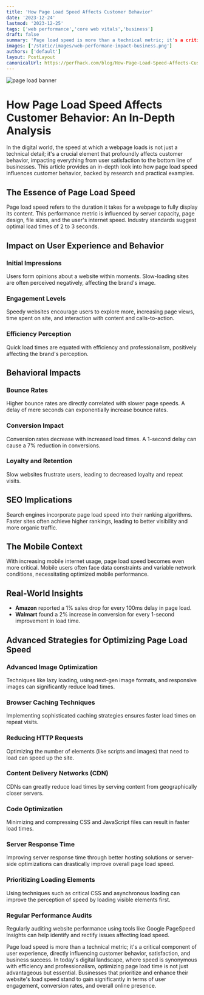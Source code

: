 ```yaml
---
title: 'How Page Load Speed Affects Customer Behavior'
date: '2023-12-24'
lastmod: '2023-12-25'
tags: ['web performance','core web vitals','business']
draft: false
summary: 'Page load speed is more than a technical metric; it's a critical component of user experience, directly influencing customer behavior, satisfaction, and business success. '
images: ['/static/images/web-performane-impact-business.png']
authors: ['default']
layout: PostLayout
canonicalUrl: https://perfhack.com/blog/How-Page-Load-Speed-Affects-Customer-Behavior
---
```


![page load banner](/static/images//web-performane-impact-business.png)

# How Page Load Speed Affects Customer Behavior: An In-Depth Analysis

In the digital world, the speed at which a webpage loads is not just a technical detail; it's a crucial element that profoundly affects customer behavior, impacting everything from user satisfaction to the bottom line of businesses. This article provides an in-depth look into how page load speed influences customer behavior, backed by research and practical examples.

## The Essence of Page Load Speed

Page load speed refers to the duration it takes for a webpage to fully display its content. This performance metric is influenced by server capacity, page design, file sizes, and the user's internet speed. Industry standards suggest optimal load times of 2 to 3 seconds.

## Impact on User Experience and Behavior

### Initial Impressions

Users form opinions about a website within moments. Slow-loading sites are often perceived negatively, affecting the brand's image.

### Engagement Levels

Speedy websites encourage users to explore more, increasing page views, time spent on site, and interaction with content and calls-to-action.

### Efficiency Perception

Quick load times are equated with efficiency and professionalism, positively affecting the brand's perception.

## Behavioral Impacts

### Bounce Rates

Higher bounce rates are directly correlated with slower page speeds. A delay of mere seconds can exponentially increase bounce rates.

### Conversion Impact

Conversion rates decrease with increased load times. A 1-second delay can cause a 7% reduction in conversions.

### Loyalty and Retention

Slow websites frustrate users, leading to decreased loyalty and repeat visits.

## SEO Implications

Search engines incorporate page load speed into their ranking algorithms. Faster sites often achieve higher rankings, leading to better visibility and more organic traffic.

## The Mobile Context

With increasing mobile internet usage, page load speed becomes even more critical. Mobile users often face data constraints and variable network conditions, necessitating optimized mobile performance.

## Real-World Insights

- **Amazon** reported a 1% sales drop for every 100ms delay in page load.
- **Walmart** found a 2% increase in conversion for every 1-second improvement in load time.

## Advanced Strategies for Optimizing Page Load Speed

### Advanced Image Optimization

Techniques like lazy loading, using next-gen image formats, and responsive images can significantly reduce load times.

### Browser Caching Techniques

Implementing sophisticated caching strategies ensures faster load times on repeat visits.

### Reducing HTTP Requests

Optimizing the number of elements (like scripts and images) that need to load can speed up the site.

### Content Delivery Networks (CDN)

CDNs can greatly reduce load times by serving content from geographically closer servers.

### Code Optimization

Minimizing and compressing CSS and JavaScript files can result in faster load times.

### Server Response Time

Improving server response time through better hosting solutions or server-side optimizations can drastically improve overall page load speed.

### Prioritizing Loading Elements

Using techniques such as critical CSS and asynchronous loading can improve the perception of speed by loading visible elements first.

### Regular Performance Audits

Regularly auditing website performance using tools like Google PageSpeed Insights can help identify and rectify issues affecting load speed.



Page load speed is more than a technical metric; it's a critical component of user experience, directly influencing customer behavior, satisfaction, and business success. In today's digital landscape, where speed is synonymous with efficiency and professionalism, optimizing page load time is not just advantageous but essential. Businesses that prioritize and enhance their website's load speed stand to gain significantly in terms of user engagement, conversion rates, and overall online presence.

